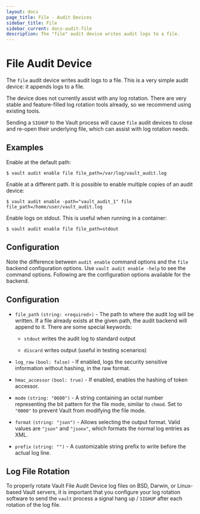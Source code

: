 ```yaml
---
layout: docs
page_title: File - Audit Devices
sidebar_title: File
sidebar_current: docs-audit-file
description: The "file" audit device writes audit logs to a file.
---
```


# File Audit Device

The `file` audit device writes audit logs to a file. This is a very simple audit
device: it appends logs to a file.

The device does not currently assist with any log rotation. There are very
stable and feature-filled log rotation tools already, so we recommend using
existing tools.

Sending a `SIGHUP` to the Vault process will cause `file` audit devices to close
and re-open their underlying file, which can assist with log rotation needs.

## Examples

Enable at the default path:

```text
$ vault audit enable file file_path=/var/log/vault_audit.log
```

Enable at a different path. It is possible to enable multiple copies of an audit
device:

```text
$ vault audit enable -path="vault_audit_1" file file_path=/home/user/vault_audit.log
```

Enable logs on stdout. This is useful when running in a container:

```text
$ vault audit enable file file_path=stdout
```

## Configuration

Note the difference between `audit enable` command options and the `file` backend
configuration options. Use `vault audit enable -help` to see the command options.
Following are the configuration options available for the backend.

## Configuration

- `file_path` `(string: <required>)` - The path to where the audit log will be
  written. If a file already exists at the given path, the audit backend will
  append to it. There are some special keywords:

  - `stdout` writes the audit log to standard output

  - `discard` writes output (useful in testing scenarios)

- `log_raw` `(bool: false)` - If enabled, logs the security sensitive
  information without hashing, in the raw format.

- `hmac_accessor` `(bool: true)` - If enabled, enables the hashing of token
  accessor.

- `mode` `(string: "0600")` - A string containing an octal number representing
  the bit pattern for the file mode, similar to `chmod`. Set to `"0000"` to
  prevent Vault from modifying the file mode.

- `format` `(string: "json")` - Allows selecting the output format. Valid values
  are `"json"` and `"jsonx"`, which formats the normal log entries as XML.

- `prefix` `(string: "")` - A customizable string prefix to write before the
  actual log line.

## Log File Rotation

To properly rotate Vault File Audit Device log files on BSD, Darwin, or Linux-based Vault servers, it is important that you configure your log rotation software to send the `vault` process a signal hang up / `SIGHUP` after each rotation of the log file.
